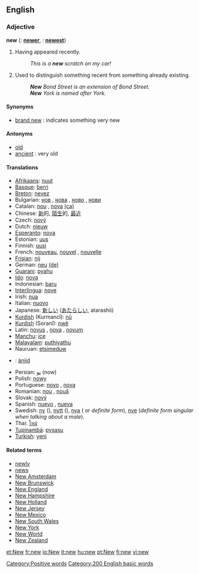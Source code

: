 ==English==

{{rank|three|put|once|167|new|years|always|another}}

===Adjective===
'''new'''  ({{compar}}: '''[[newer]]''', {{superl}}: '''[[newest]]''')
# Having appeared recently.
#: ''This is a '''new''' scratch on my car!''
# Used to distinguish something recent from something already existing.
#: '''''New''' Bond Street is an extension of Bond Street.''
#: '''''New''' York is named after York.''

====Synonyms====
*[[brand new]] : indicates something very new

====Antonyms====
*[[old]]
*[[ancient]] : very old

====Translations====
*[[Afrikaans]]: [[nuut]]
*[[Basque]]: [[berri]]
*[[Breton]]: [[nevez]]
*Bulgarian: [[нов]] {{m}}, [[нова]] {{f}}, [[ново]] {{n}}, [[нови]] {{p}}
*Catalan: [[nou]] {{m}}, [[nova]] {{f}} [[:ca:nou|(ca)]]
*Chinese: [[新]]的, [[陌生]]的, [[最近]]
*Czech: [[nový]]
*Dutch: [[nieuw]]
*[[Esperanto]]: [[nova]]
*Estonian: [[uus]]
*Finnish: [[uusi]]
*French: [[nouveau]], [[nouvel]] {{m}}, [[nouvelle]] {{f}}
*[[Frisian]]: [[nij]]
*German: [[neu]] [[:de:neu|(de)]]
*[[Guarani]]: [[pyahu]]
*[[Ido]]: [[nova]]
*Indonesian: [[baru]]
*[[Interlingua]]: [[nove]]
*Irish: [[nua]]
*Italian: [[nuovo]]
*Japanese: [[新しい]] ([[あたらしい]], atarashii)
*[[Kurdish]] (Kurmancî): [[nû]]
*[[Kurdish]] (Soranî): [[nwê]]
*Latin: [[novus]] {{m}}, [[nova]] {{f}}, [[novum]] {{n}}
*[[Manchu]]: [[ice]]
*[[Malayalam]]: [[puthiyathu]]
*Nauruan: [[etsimeduw]]
*{{nv}}: [[ániid]]
*Persian: [[نو]] (now)
*Polish: [[nowy]] {{m}}
*Portuguese: [[novo]] {{m}}, [[nova]] {{f}}
*Romanian: [[nou]] {{m}}, [[nouă]] {{f}}
*Slovak: [[nový]]
*Spanish: [[nuevo]] {{m}}, [[nueva]] {{f}}
*Swedish: [[ny]] ({{c}}), [[nytt]] ({{n}}), [[nya]] ({{p}} or ''definite form''), [[nye]] (''definite form singular when talking about a male'').
*Thai: [[ใหม่]]
*[[Tupinambá]]: [[pysasu]]
*[[Turkish]]: [[yeni]]
[[Category:Positive words]]

====Related terms====
*[[newly]]
*[[news]]<!-- is this related really? --><!-- most definitely -->
*[[New Amsterdam]]
*[[New Brunswick]]
*[[New England]]
*[[New Hampshire]]
*[[New Holland]]
*[[New Jersey]]
*[[New Mexico]]
*[[New South Wales]]
*[[New York]]
*[[New World]]
*[[New Zealand]]

[[Category:200 English basic words]]

[[et:New]]
[[fr:new]]
[[io:New]]
[[it:new]]
[[hu:new]]
[[pt:New]]
[[fi:new]]
[[vi:new]]